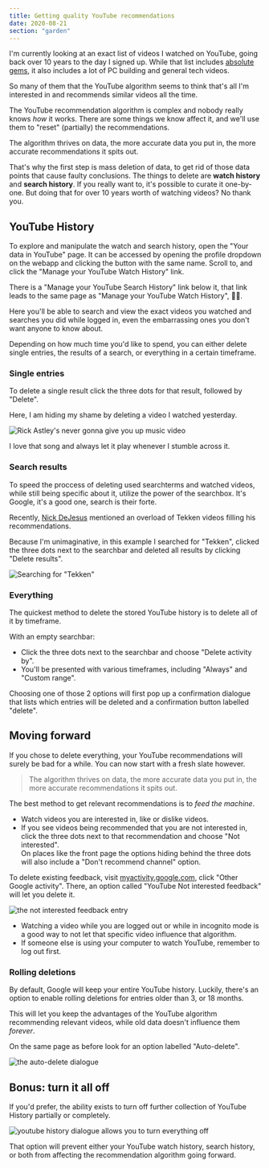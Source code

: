 ```yaml
---
title: Getting quality YouTube recommendations
date: 2020-08-21
section: "garden"
---
```


I'm currently looking at an exact list of videos I watched on YouTube, going back over 10 years to the day I signed up.
While that list includes [absolute gems](https://www.youtube.com/watch?v=dQw4w9WgXcQ), it also includes a lot of PC building and general tech videos.

So many of them that the YouTube algorithm seems to think that's all I'm interested in and recommends similar videos all the time.

The YouTube recommendation algorithm is complex and nobody really knows _how_ it works.
There are some things we know affect it, and we'll use them to "reset" (partially) the recommendations.

The algorithm thrives on data, the more accurate data you put in, the more accurate recommendations it spits out.

That's why the first step is mass deletion of data, to get rid of those data points that cause faulty conclusions.
The things to delete are **watch history** and **search history**.
If you really want to, it's possible to curate it one-by-one. But doing that for over 10 years worth of watching videos? No thank you.

## YouTube History

To explore and manipulate the watch and search history, open the "Your data in YouTube" page.
It can be accessed by opening the profile dropdown on the webapp and clicking the button with the same name.
Scroll to, and click the "Manage your YouTube Watch History" link.

<Aside variant="info">

There is a "Manage your YouTube Search History" link below it, that link leads to the same page as "Manage your YouTube Watch History", 🤷‍♂️.

</Aside>

Here you'll be able to search and view the exact videos you watched and searches you did while logged in, even the embarrassing ones you don't want anyone to know about.

Depending on how much time you'd like to spend, you can either delete single entries, the results of a search, or everything in a certain timeframe.

### Single entries

To delete a single result click the three dots for that result, followed by "Delete".

Here, I am hiding my shame by deleting a video I watched yesterday.

![Rick Astley's never gonna give you up music video](rick.png)

<Aside variant="info">

I love that song and always let it play whenever I stumble across it.

</Aside>

### Search results

To speed the proccess of deleting used searchterms and watched videos, while still being specific about it, utilize the power of the searchbox.
It's Google, it's a good one, search is their forte.

Recently, [Nick DeJesus](https://twitter.com/Dayhaysoos) mentioned an overload of Tekken videos filling his recommendations.

Because I'm unimaginative, in this example I searched for "Tekken", clicked the three dots next to the searchbar and deleted all results by clicking "Delete results".

![Searching for "Tekken"](tekken.png)

### Everything

The quickest method to delete the stored YouTube history is to delete all of it by timeframe.

With an empty searchbar:

- Click the three dots next to the searchbar and choose "Delete activity by".
- You'll be presented with various timeframes, including "Always" and "Custom range".

Choosing one of those 2 options will first pop up a confirmation dialogue that lists which entries will be deleted and a confirmation button labelled "delete".

## Moving forward

If you chose to delete everything, your YouTube recommendations will surely be bad for a while.
You can now start with a fresh slate however.

> The algorithm thrives on data, the more accurate data you put in, the more accurate recommendations it spits out.

The best method to get relevant recommendations is to _feed the machine_.

- Watch videos you are interested in, like or dislike videos.
- If you see videos being recommended that you are not interested in, click the three dots next to that recommendation and choose "Not interested".  
  On places like the front page the options hiding behind the three dots will also include a "Don't recommend channel" option.

<Aside variant="info">

To delete existing feedback, visit [myactivity.google.com](https://myactivity.google.com/), click "Other Google activity".
There, an option called "YouTube Not interested feedback" will let you delete it.

![the not interested feedback entry](not-interested.png)

</Aside>

- Watching a video while you are logged out or while in incognito mode is a good way to not let that specific video influence that algorithm.
- If someone else is using your computer to watch YouTube, remember to log out first.

### Rolling deletions

By default, Google will keep your entire YouTube history.
Luckily, there's an option to enable rolling deletions for entries older than 3, or 18 months.

This will let you keep the advantages of the YouTube algorithm recommending relevant videos, while old data doesn't influence them _forever_.

On the same page as before look for an option labelled "Auto-delete".

![the auto-delete dialogue](auto-delete.png)

## Bonus: turn it all off

If you'd prefer, the ability exists to turn off further collection of YouTube History partially or completely.

![youtube history dialogue allows you to turn everything off](turn-it-off.png)

That option will prevent either your YouTube watch history, search history, or both from affecting the recommendation algorithm going forward.
